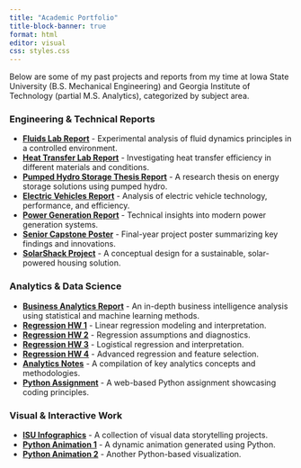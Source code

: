 ```yaml
---
title: "Academic Portfolio"
title-block-banner: true
format: html
editor: visual
css: styles.css
---
```



Below are some of my past projects and reports from my time at Iowa State University (B.S. Mechanical Engineering) and Georgia Institute of Technology (partial M.S. Analytics), categorized by subject area.

### Engineering & Technical Reports

-   [**Fluids Lab Report**](portfolio/fluids_lab_report.pdf) - Experimental analysis of fluid dynamics principles in a controlled environment.
-   [**Heat Transfer Lab Report**](portfolio/heat_transfer_lab_report.pdf) - Investigating heat transfer efficiency in different materials and conditions.
-   [**Pumped Hydro Storage Thesis Report**](portfolio/pumped_hydro_storage_thesis_report.pdf) - A research thesis on energy storage solutions using pumped hydro.
-   [**Electric Vehicles Report**](portfolio/m444_electric_vehicles.pdf) - Analysis of electric vehicle technology, performance, and efficiency.
-   [**Power Generation Report**](portfolio/m444_power_generation.pdf) - Technical insights into modern power generation systems.
-   [**Senior Capstone Poster**](portfolio/senior_capstone_poster.pdf) - Final-year project poster summarizing key findings and innovations.
-   [**SolarShack Project**](portfolio/solarshack.PNG) - A conceptual design for a sustainable, solar-powered housing solution.

### Analytics & Data Science

-   [**Business Analytics Report**](portfolio/business_analytics_report.pdf) - An in-depth business intelligence analysis using statistical and machine learning methods.
-   [**Regression HW 1**](portfolio/regression_hw1.html) - Linear regression modeling and interpretation.
-   [**Regression HW 2**](portfolio/regression_hw2.html) - Regression assumptions and diagnostics.
-   [**Regression HW 3**](portfolio/regression_hw3.html) - Logistical regression and interpretation.
-   [**Regression HW 4**](portfolio/regression_hw4.html) - Advanced regression and feature selection.
-   [**Analytics Notes**](portfolio/analytics_notes.pdf) - A compilation of key analytics concepts and methodologies.
-   [**Python Assignment**](portfolio/python_assignment.html) - A web-based Python assignment showcasing coding principles.

### Visual & Interactive Work

-   [**ISU Infographics**](portfolio/isu_infographics.pdf) - A collection of visual data storytelling projects.
-   [**Python Animation 1**](portfolio/python_animation_1.mp4) - A dynamic animation generated using Python.
-   [**Python Animation 2**](portfolio/python_animation_2.mp4) - Another Python-based visualization.

